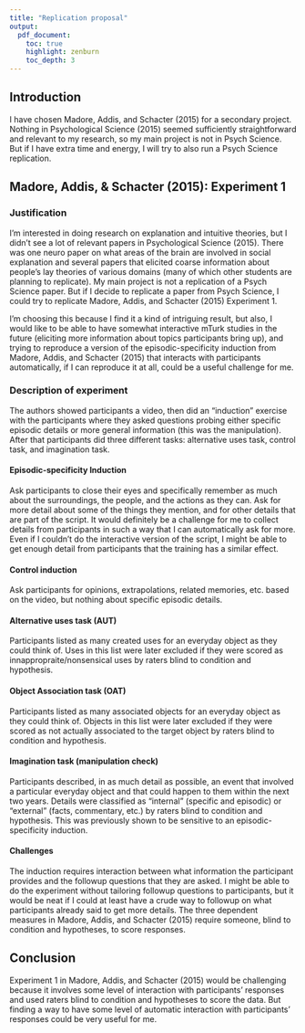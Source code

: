 ```yaml
---
title: "Replication proposal"
output:
  pdf_document:
    toc: true
    highlight: zenburn
    toc_depth: 3
---
```


## Introduction

I have chosen Madore, Addis, and Schacter (2015) for a secondary
project. Nothing in Psychological Science (2015) seemed sufficiently
straightforward and relevant to my research, so my main project
is not in Psych Science. But if I have extra time and energy,
I will try to also run a Psych Science replication.

## Madore, Addis, & Schacter (2015): Experiment 1

### Justification

I'm interested in doing research on explanation and intuitive theories, but I didn't see a lot of relevant papers in Psychological Science (2015). There was one neuro paper on what areas of the brain are involved in social explanation and several papers that elicited coarse information about people's lay theories of various domains (many of which other students are planning to replicate). My main project is not a replication of a Psych Science paper. But if I decide to replicate a paper from Psych Science, I could try to replicate Madore, Addis, and Schacter (2015) Experiment 1.

I'm choosing this because I find it a kind of intriguing result, but also, I would like to be able to have somewhat interactive mTurk studies in the future (eliciting more information about topics participants bring up), and trying to reproduce a version of the episodic-specificity induction from Madore, Addis, and Schacter (2015) that interacts with participants automatically, if I can reproduce it at all, could be a useful challenge for me.

### Description of experiment

The authors showed participants a video, then did an "induction" exercise with the participants where they asked questions probing either specific episodic details or more general information (this was the manipulation). After that participants did three different tasks: alternative uses task, control task, and imagination task.

#### Episodic-specificity Induction

Ask participants to close their eyes and specifically remember as much about the surroundings, the people, and the actions as they can. Ask for more detail about some of the things they mention, and for other details that are part of the script. It would definitely be a challenge for me to collect details from participants in such a way that I can automatically ask for more. Even if I couldn't do the interactive version of the script, I might be able to get enough detail from participants that the training has a similar effect.

#### Control induction

Ask participants for opinions, extrapolations, related memories, etc. based on the video, but nothing about specific episodic details.

#### Alternative uses task (AUT)

Participants listed as many created uses for an everyday object as they could think of. Uses in this list were later excluded if they were scored as innappropraite/nonsensical uses by raters blind to condition and hypothesis.

#### Object Association task (OAT)

Participants listed as many associated objects for an everyday object as they could think of. Objects in this list were later excluded if they were scored as not actually associated to the target object by raters blind to condition and hypothesis.

#### Imagination task (manipulation check)

Participants described, in as much detail as possible, an event that involved a particular everyday object and that could happen to them within the next two years. Details were classified as "internal" (specific and episodic) or "external" (facts, commentary, etc.)  by raters blind to condition and hypothesis. This was previously shown to be sensitive to an episodic-specificity induction.

#### Challenges

The induction requires interaction between what information the participant provides and the followup questions that they are asked. I might be able to do the experiment without tailoring followup questions to participants, but it would be neat if I could at least have a crude way to followup on what participants already said to get more details. The three dependent measures in Madore, Addis, and Schacter (2015) require someone, blind to condition and hypotheses, to score responses.

## Conclusion

Experiment 1 in Madore, Addis, and Schacter (2015) would be challenging because it involves some level of interaction with participants' responses and used raters blind to condition and hypotheses to score the data. But finding a way to have some level of automatic interaction with participants' responses could be very useful for me.
